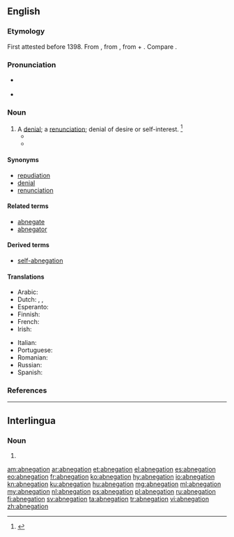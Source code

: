 ==English==

===Etymology===
First attested before 1398. From {{term|abnegacioun}} {{etyl|LL.|en}} {{m|la|abnegātiō}}, from {{m|la|abnegō||refuse, deny}}, from {{term|ab||off|lang=la}} + {{m|la|negō||deny; refuse, say no}}. Compare {{etyl|fr|-}} {{term|abnégation|lang=fr}}.

===Pronunciation===
* {{a|US}} {{IPA|/ˈæb.nɪˈɡɘɪ.ʃn̩/|/ˈæb.niˈɡɘɪ.ʃn̩/|lang=en}}
* {{rhymes|eɪʃən|lang=en}}

===Noun===
{{en-noun}}

# A [[denial]]; a [[renunciation]]; denial of desire or self-interest. {{defdate|First attested around 1350 to 1470.}}<ref name=SOED>{{R:SOED5|page=6}}</ref>
#* {{quote-book|passage=With '''abnegation''' of God, of his honor, and of religion, they may retain the friendship of the court.|author=[[w:John Knox|John Knox]]|title=Letter to the Queen Dowager|year=1558}}
#* {{quote-book|year=1907|author=[[w:Harold Edward Bindloss|Harold Bindloss]]
|title=The Dust of Conflict
|chapter=20|url=http://openlibrary.org/works/OL4429277W
|passage=Tony's face expressed relief, and Nettie sat silent for a moment until the vicar said “It was a generous impulse, but it may have been a momentary one, while in the case of monk and crusader there must have been a sustaining purpose, and possibly a great '''abnegation''', a leaving of lands and possessions.”}}

====Synonyms====
* [[repudiation]]
* [[denial]]
* [[renunciation]]

====Related terms====
* [[abnegate]]
* [[abnegator]]

====Derived terms====
* [[self-abnegation]]

====Translations====
{{trans-top|denial; renunciation}}
* Arabic: {{t|ar|نكران تنازل}}
* Dutch: {{t|nl|verloochening}}, {{t|nl|verwerping|m}}, {{t+|nl|afwijzing}}
* Esperanto: {{t|eo|abnegacio}}
* Finnish: {{t|fi|kieltäminen}}
* French: {{t+|fr|abnégation|f}}
* Irish: {{t|ga|diúltú do|m}}
{{trans-mid}}
* Italian: {{t+|it|abnegazione|f}}
* Portuguese: {{t+|pt|abnegação|f}}
* Romanian: {{t+|ro|abnegație|f}}
* Russian: {{t+|ru|самоотрече́ние|m}}
* Spanish: {{t+|es|abnegación|f}}
{{trans-bottom}}

===References===
<references/>

----

==Interlingua==

===Noun===
{{ia-noun|es}}

# {{l|en|abnegation}}

[[am:abnegation]]
[[ar:abnegation]]
[[et:abnegation]]
[[el:abnegation]]
[[es:abnegation]]
[[eo:abnegation]]
[[fr:abnegation]]
[[ko:abnegation]]
[[hy:abnegation]]
[[io:abnegation]]
[[kn:abnegation]]
[[ku:abnegation]]
[[hu:abnegation]]
[[mg:abnegation]]
[[ml:abnegation]]
[[my:abnegation]]
[[nl:abnegation]]
[[ps:abnegation]]
[[pl:abnegation]]
[[ru:abnegation]]
[[fi:abnegation]]
[[sv:abnegation]]
[[ta:abnegation]]
[[tr:abnegation]]
[[vi:abnegation]]
[[zh:abnegation]]